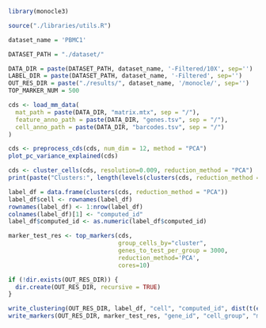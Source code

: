 ```r
library(monocle3)

source("./libraries/utils.R")

dataset_name = 'PBMC1'

DATASET_PATH = "./dataset/"

DATA_DIR = paste(DATASET_PATH, dataset_name, '-Filtered/10X', sep='')
LABEL_DIR = paste(DATASET_PATH, dataset_name, '-Filtered', sep='')
OUT_RES_DIR = paste("./results/", dataset_name, '/monocle/', sep='')
TOP_MARKER_NUM = 500
```

```r
cds <- load_mm_data(
  mat_path = paste(DATA_DIR, "matrix.mtx", sep = "/"), 
  feature_anno_path = paste(DATA_DIR, "genes.tsv", sep = "/"),
  cell_anno_path = paste(DATA_DIR, "barcodes.tsv", sep = "/")
)
```
```r
cds <- preprocess_cds(cds, num_dim = 12, method = "PCA")
plot_pc_variance_explained(cds)
```

```r
cds <- cluster_cells(cds, resolution=0.009, reduction_method = "PCA")
print(paste("Clusters:", length(levels(clusters(cds, reduction_method = "PCA")))))
```

```r
label_df = data.frame(clusters(cds, reduction_method = "PCA"))
label_df$cell <- rownames(label_df)
rownames(label_df) <- 1:nrow(label_df)
colnames(label_df)[1] <- "computed_id"
label_df$computed_id <- as.numeric(label_df$computed_id)
```

```r
marker_test_res <- top_markers(cds,
                               group_cells_by="cluster",
                               genes_to_test_per_group = 3000,
                               reduction_method='PCA',
                               cores=10)
```

```r
if (!dir.exists(OUT_RES_DIR)) {
  dir.create(OUT_RES_DIR, recursive = TRUE)
}

write_clustering(OUT_RES_DIR, label_df, "cell", "computed_id", dist(t(exprs(cds))))
write_markers(OUT_RES_DIR, marker_test_res, "gene_id", "cell_group", "marker_test_p_value", FALSE, TOP_MARKER_NUM)
```
